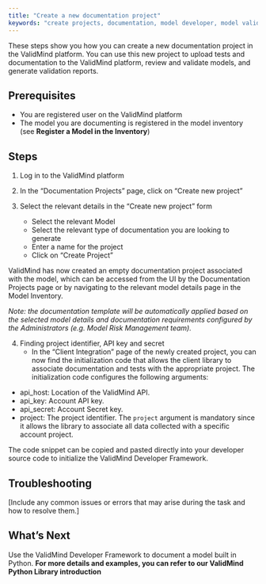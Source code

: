 ```yaml
---
title: "Create a new documentation project"
keywords: "create projects, documentation, model developer, model validator, model risk management, ValidMind"
---
```


These steps show you how you can create a new documentation project in the ValidMind platform. You can use this new project to upload tests and documentation to the ValidMind platform, review and validate models, and generate validation reports. 

## Prerequisites

* You are registered user on the ValidMind platform
* The model you are documenting is registered in the model inventory (see **Register a Model in the Inventory**)

## Steps

1. Log in to the ValidMind platform
   
2. In the "Documentation Projects" page, click on "Create new project"
   
3. Select the relevant details in the "Create new project" form
   - Select the relevant Model 
   - Select the relevant type of documentation you are looking to generate 
   - Enter a name for the project 
   - Click on "Create Project"

ValidMind has now created an empty documentation project associated with the model, which can be accessed from the UI by the Documentation Projects page or by navigating to the relevant model details page in the Model Inventory.
   
*Note: the documentation template will be automatically applied based on the selected model details and documentation requirements configured by the Administrators (e.g. Model Risk Management team).*

4. Finding project identifier, API key and secret 
   - In the "Client Integration" page of the newly created project, you can now find the initialization code that allows the client library to associate documentation and tests with the appropriate project. The initialization code configures the following arguments: 

* api_host: Location of the ValidMind API.
* api_key: Account API key.
* api_secret: Account Secret key.
* project: The project identifier. The `project` argument is mandatory since it allows the library to associate all data collected with a specific account project.

The code snippet can be copied and pasted directly into your developer source code to initialize the ValidMind Developer Framework. 

## Troubleshooting

[Include any common issues or errors that may arise during the task and how to resolve them.]

## What's Next

Use the ValidMind Developer Framework to document a model built in Python. **For more details and examples, you can refer to our ValidMind Python Library introduction**

